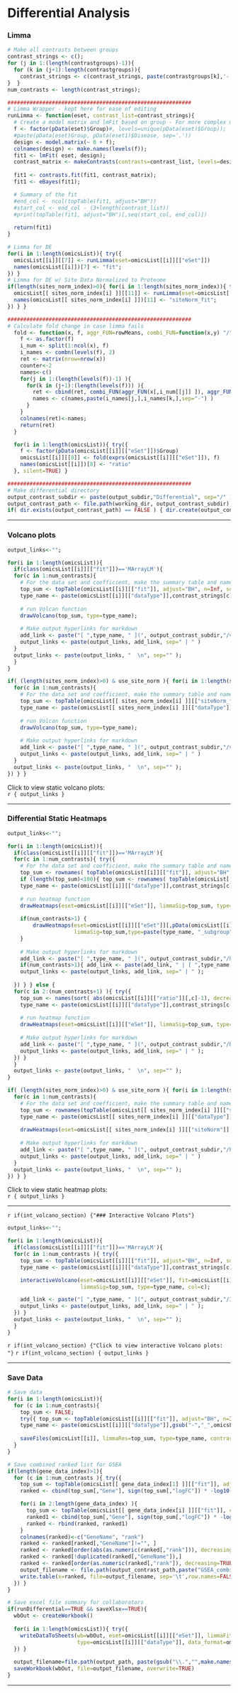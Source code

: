 # Differential Analysis  

### Limma
```r

# Make all contrasts between groups
contrast_strings <- c();
for (j in 1:(length(contrastgroups)-1)){
  for (k in (j+1):length(contrastgroups)){
    contrast_strings <- c(contrast_strings, paste(contrastgroups[k],'-',contrastgroups[j], sep=''));
}  }
num_contrasts <- length(contrast_strings);

##########################################################
# Limma Wrapper - kept here for ease of editing
runLimma <- function(eset, contrast_list=contrast_strings){
  # Create a model matrix and lmFit based on group - For more complex models, edit the following code in this chunk.
  f <- factor(pData(eset)$Group)#, levels=unique(pData(eset)$Group)); 
  #paste(pData(eset)Group, pData(eset1)$Disease, sep='.'))
  design <- model.matrix(~ 0 + f);
  colnames(design) <- make.names(levels(f));
  fit1 <- lmFit( eset, design);
  contrast_matrix <- makeContrasts(contrasts=contrast_list, levels=design);
    
  fit1 <- contrasts.fit(fit1, contrast_matrix);
  fit1 <- eBayes(fit1);

  # Summary of the fit
  #end_col <- ncol(topTable(fit1, adjust="BH"))
  #start_col <- end_col - (3+length(contrast_list))
  #print(topTable(fit1, adjust="BH")[,seq(start_col, end_col)])
  
  return(fit1)
}

# Limma for DE
for(i in 1:length(omicsList)){ try({
  omicsList[[i]][[7]] <- runLimma(eset=omicsList[[i]][["eSet"]])
  names(omicsList[[i]])[7] <- "fit";
}) } 
# Limma for DE w/ Site Data Normalized to Proteome
if(length(sites_norm_index)>0){ for(i in 1:length(sites_norm_index)){ try({
  omicsList[[ sites_norm_index[i] ]][[11]] <- runLimma(eset=omicsList[[ sites_norm_index[i] ]][["siteNorm"]] )
  names(omicsList[[ sites_norm_index[i] ]])[11] <- "siteNorm_fit";
}) } }

##########################################################
# Calculate fold change in case limma fails
  fold <- function(x, f, aggr_FUN=rowMeans, combi_FUN=function(x,y) "/"(x,y)    ){
    f <- as.factor(f)
    i_num <- split(1:ncol(x), f)
    i_names <- combn(levels(f), 2)
    ret <- matrix(nrow=nrow(x))
    counter<-2
    names<-c()
    for(j in 1:(length(levels(f))-1) ){
      for(k in (j+1):(length(levels(f))) ){
        ret <- cbind(ret, combi_FUN(aggr_FUN(x[,i_num[[j]] ]), aggr_FUN(x[,i_num[[k]] ])  ))
        names <- c(names,paste(i_names[j,],i_names[k,],sep="-") )
      }
    }
    colnames(ret)<-names;
    return(ret)
  }

  for(i in 1:length(omicsList)){ try({
    f <- factor(pData(omicsList[[i]][["eSet"]])$Group)
    omicsList[[i]][[8]] <- fold(exprs(omicsList[[i]][["eSet"]]), f)
    names(omicsList[[i]])[8] <- "ratio"
  }, silent=TRUE) }

##########################################################
# Make differential directory
output_contrast_subdir <- paste(output_subdir,"Differential", sep="/" )
output_contrast_path <- file.path(working_dir, output_contrast_subdir)
if( dir.exists(output_contrast_path) == FALSE ) { dir.create(output_contrast_path) }

```

---

### Volcano plots
```r
output_links<-"";

for(i in 1:length(omicsList)){
  if(class(omicsList[[i]][["fit"]])=='MArrayLM'){
  for(c in 1:num_contrasts){
    # For the data set and coefficient, make the summary table and name
    top_sum <- topTable(omicsList[[i]][["fit"]], adjust="BH", n=Inf, sort.by='p', coef=c);
    type_name <- paste(omicsList[[i]][["dataType"]],contrast_strings[c], sep="_");
    
    # run Volcan function
    drawVolcano(top_sum, type=type_name);
    
    # Make output hyperlinks for markdown
    add_link <- paste("[ ",type_name, " ](", output_contrast_subdir,"/volcano_",type_name,".pdf)", sep="")
    output_links <- paste(output_links, add_link, sep=" | " )   
  }
  output_links <- paste(output_links, "  \n", sep="" );
  }
}

if( (length(sites_norm_index)>0) & use_site_norm ){ for(i in 1:length(sites_norm_index)){ try({
  for(c in 1:num_contrasts){
    # For the data set and coefficient, make the summary table and name
    top_sum <- topTable(omicsList[[ sites_norm_index[i] ]][["siteNorm_fit"]], adjust="BH", n=Inf, sort.by='p', coef=c);
    type_name <- paste(omicsList[[ sites_norm_index[i] ]][["dataType"]],contrast_strings[c],"NormToProteome", sep="_");
    
    # run Volcan function
    drawVolcano(top_sum, type=type_name);
    
    # Make output hyperlinks for markdown
    add_link <- paste("[ ",type_name, " ](", output_contrast_subdir,"/volcano_",type_name,".pdf)", sep="")
    output_links <- paste(output_links, add_link, sep=" | " )   
  }
  output_links <- paste(output_links, "  \n", sep="" );
}) } }

```
Click to view static volcano plots:  
`r { output_links }`  

---

### Differential Static Heatmaps
```r
output_links<-"";

for(i in 1:length(omicsList)){
  if(class(omicsList[[i]][["fit"]])=='MArrayLM'){
  for(c in 1:num_contrasts){ try({
    # For the data set and coefficient, make the summary table and name
    top_sum <- rownames( topTable(omicsList[[i]][["fit"]], adjust="BH", n=Inf, sort.by='p', coef=c, p.value=adjpcutoff) );
    if (length(top_sum)<100){ top_sum <- rownames( topTable(omicsList[[i]][["fit"]], adjust="BH", n=100, sort.by='p', coef=c) ); }
    type_name <- paste(omicsList[[i]][["dataType"]],contrast_strings[c], sep="_");
    
    # run heatmap function
    drawHeatmaps(eset=omicsList[[i]][["eSet"]], limmaSig=top_sum, type=type_name, show_row_names=FALSE);
    
    if(num_contrasts>1) {
        drawHeatmaps(eset=omicsList[[i]][["eSet"]][,pData(omicsList[[i]][["eSet"]])$Group %in% unlist(strsplit(contrast_strings[c], "-")) ],
                     limmaSig=top_sum,type=paste(type_name, "_subgroup", sep="") );
    }
    
    # Make output hyperlinks for markdown
    add_link <- paste("[ ",type_name, " ](", output_contrast_subdir,"/heatmaps_",type_name,".pdf)", sep="")
    if(num_contrasts>1){ add_link <- paste(add_link, " | [ ",type_name, "_subgroup ](", output_contrast_subdir,"/heatmaps_",type_name,"_subgroup.pdf) \n", sep=""); }
    output_links <- paste(output_links, add_link, sep=" | " ); 
    
  }) } } else {
  for(c in 2:(num_contrasts+1) ){ try({  
    top_sum <- names(sort( abs(omicsList[[i]][["ratio"]][,c]-1), decreasing=TRUE))[1:100]
    type_name <- paste(omicsList[[i]][["dataType"]],contrast_strings[c-1], "ratio", sep="_");
    
    # run heatmap function
    drawHeatmaps(eset=omicsList[[i]][["eSet"]], limmaSig=top_sum, type=type_name, show_row_names=FALSE);
    
    # Make output hyperlinks for markdown
    add_link <- paste("[ ",type_name, " ](", output_contrast_subdir,"/heatmaps_",type_name,".pdf)", sep="")
    output_links <- paste(output_links, add_link, sep=" | " ); 
  }) }
  }
  output_links <- paste(output_links, "  \n", sep="" );
}

if( (length(sites_norm_index)>0) & use_site_norm ){ for(i in 1:length(sites_norm_index)){ try({
  for(c in 1:num_contrasts){
    # For the data set and coefficient, make the summary table and name
    top_sum <- rownames(topTable(omicsList[[ sites_norm_index[i] ]][["siteNorm_fit"]], adjust="BH", n=Inf, sort.by='p', coef=c) );
    type_name <- paste(omicsList[[ sites_norm_index[i] ]][["dataType"]],contrast_strings[c],"NormToProteome", sep="_");
    
    drawHeatmaps(eset=omicsList[[ sites_norm_index[i] ]][["siteNorm"]], limmaSig=top_sum, type=type_name, show_row_names=FALSE);
    
    # Make output hyperlinks for markdown
    add_link <- paste("[ ",type_name, " ](", output_contrast_subdir,"/heatmaps_",type_name,".pdf)", sep="")
    output_links <- paste(output_links, add_link, sep=" | " )   
  }
  output_links <- paste(output_links, "  \n", sep="" );
}) } }


```
Click to view static heatmap plots:  
`r { output_links }`   

---

`r if(int_volcano_section) {"### Interactive Volcano Plots"}`
```r
output_links<-"";

for(i in 1:length(omicsList)){
  if(class(omicsList[[i]][["fit"]])=='MArrayLM'){
  for(c in 1:num_contrasts ){ try({
    top_sum <- topTable(omicsList[[i]][["fit"]], adjust="BH", n=Inf, sort.by='p', coef=c);
    type_name <- paste(omicsList[[i]][["dataType"]],contrast_strings[c], sep="_");

    interactiveVolcano(eset=omicsList[[i]][["eSet"]], fit=omicsList[[i]][["fit"]], dt=decideTests(omicsList[[i]][["fit"]]),
                       limmaSig=top_sum, type=type_name, col=c);

    add_link <- paste("[ ",type_name, " ](", output_contrast_subdir,"/InteractivePlots/Volcano-Plot_",type_name,".html)", sep="");
    output_links <- paste(output_links, add_link, sep=" | " ); 
  }) }
  output_links <- paste(output_links, "  \n", sep="" ); 
  }
}


```
`r if(int_volcano_section) {"Click to view interactive Volcano plots:  "}`
`r if(int_volcano_section) { output_links }`   

---

### Save Data
```r
# Save data 
for(i in 1:length(omicsList)){
  for (c in 1:num_contrasts){
    top_sum <- FALSE;
    try({ top_sum <- topTable(omicsList[[i]][["fit"]], adjust="BH", n=Inf, sort.by='p', coef=c); })
    type_name <- paste(omicsList[[i]][["dataType"]],gsub("-","_",omicsList[[i]][["contrasts"]][c]), sep="_");
    
    saveFiles(omicsList[[i]], limmaRes=top_sum, type=type_name, contrast_name=contrast_strings[c])
  }
}

# Save combined ranked list for GSEA
if(length(gene_data_index)>1){
  for (c in 1:num_contrasts ){ try({
    top_sum <- topTable(omicsList[[ gene_data_index[1] ]][["fit"]], adjust.method="BH", n=Inf, sort.by='p', coef=c)
    ranked <- cbind(top_sum[,"Gene"], sign(top_sum[,"logFC"]) * -log10(top_sum[,"adj.P.Val"])) 

    for(i in 2:length(gene_data_index) ){
      top_sum <- topTable(omicsList[[ gene_data_index[i] ]][["fit"]], coef=c, adjust.method="BH", n=Inf, sort.by='p')
      ranked1 <- cbind(top_sum[,"Gene"], sign(top_sum[,"logFC"]) * -log10(top_sum[,"adj.P.Val"])) 
      ranked <- rbind(ranked, ranked1)
    }
    colnames(ranked)<-c("GeneName", "rank")
    ranked <- ranked[ranked[,"GeneName"]!="", ]
    ranked <- ranked[order(abs(as.numeric(ranked[,"rank"])), decreasing=TRUE),]
    ranked <- ranked[!duplicated(ranked[,"GeneName"]),]
    ranked <- ranked[order(as.numeric(ranked[,"rank"]), decreasing=TRUE),]
    output_filename <- file.path(output_contrast_path,paste("GSEA_combined",gsub("-","_",contrast_strings[c]),".rnk", sep=""));
    write.table(x=ranked, file=output_filename, sep='\t',row.names=FALSE, col.names=TRUE, quote=FALSE)
  }) }
} 

# Save excel file summary for collaborators
if(runDifferential==TRUE && saveXlsx==TRUE){    
  wbOut <- createWorkbook()
  
  for(i in 1:length(omicsList)){ try({
    writeDataToSheets(wb=wbOut, eset=omicsList[[i]][["eSet"]], limmaFit=omicsList[[i]][["fit"]], 
                      type=omicsList[[i]][["dataType"]], data_format=omicsList[[i]][["dataFormat"]]); 
  }) }  
  
  output_filename=file.path(output_path, paste(gsub("\\.","",make.names(project_name)), "_Summary", ".xlsx", sep=""))
  saveWorkbook(wbOut, file=output_filename, overwrite=TRUE)
}
```

---


